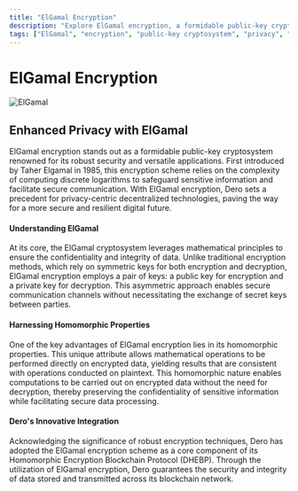```yaml
---
title: "ElGamal Encryption"
description: "Explore ElGamal encryption, a formidable public-key cryptosystem renowned for its robust security and versatile applications. Discover how Dero leverages ElGamal encryption to enhance privacy and security within its decentralized technologies, paving the way for a more secure and resilient digital future."
tags: ["ElGamal", "encryption", "public-key cryptosystem", "privacy", "security", "Dero", "homomorphic encryption"]
---
```



# ElGamal Encryption
![ElGamal](/assets/elgamal.jpeg)

## Enhanced Privacy with ElGamal

ElGamal encryption stands out as a formidable public-key cryptosystem renowned for its robust security and versatile applications. First introduced by Taher Elgamal in 1985, this encryption scheme relies on the complexity of computing discrete logarithms to safeguard sensitive information and facilitate secure communication. With ElGamal encryption, Dero sets a precedent for privacy-centric decentralized technologies, paving the way for a more secure and resilient digital future.


#### Understanding ElGamal

At its core, the ElGamal cryptosystem leverages mathematical principles to ensure the confidentiality and integrity of data. Unlike traditional encryption methods, which rely on symmetric keys for both encryption and decryption, ElGamal encryption employs a pair of keys: a public key for encryption and a private key for decryption. This asymmetric approach enables secure communication channels without necessitating the exchange of secret keys between parties.

#### Harnessing Homomorphic Properties

One of the key advantages of ElGamal encryption lies in its homomorphic properties. This unique attribute allows mathematical operations to be performed directly on encrypted data, yielding results that are consistent with operations conducted on plaintext. This homomorphic nature enables computations to be carried out on encrypted data without the need for decryption, thereby preserving the confidentiality of sensitive information while facilitating secure data processing.

#### Dero's Innovative Integration

Acknowledging the significance of robust encryption techniques, Dero has adopted the ElGamal encryption scheme as a core component of its Homomorphic Encryption Blockchain Protocol (DHEBP). Through the utilization of ElGamal encryption, Dero guarantees the security and integrity of data stored and transmitted across its blockchain network.

